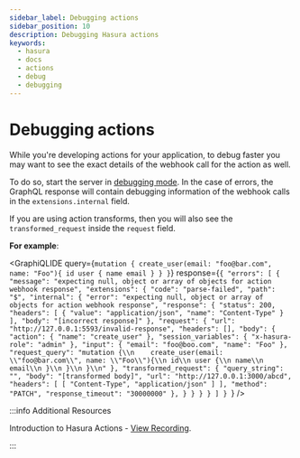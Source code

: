 ```yaml
---
sidebar_label: Debugging actions
sidebar_position: 10
description: Debugging Hasura actions
keywords:
  - hasura
  - docs
  - actions
  - debug
  - debugging
---
```



# Debugging actions

While you're developing actions for your application, to debug faster
you may want to see the exact details of the webhook call for the action
as well.

To do so, start the server in [debugging mode](/graphql/core/deployment/graphql-engine-flags/config-examples.mdx#dev-mode). In the case
of errors, the GraphQL response will contain debugging information of
the webhook calls in the `extensions.internal` field.

If you are using action transforms, then you will also see the
`transformed_request` inside the `request` field.

**For example**:

<GraphiQLIDE
  query={`mutation {
  create_user(email: "foo@bar.com", name: "Foo"){
    id
    user {
      name
      email
    }
  }
}`}
  response={`{
  "errors": [
    {
      "message": "expecting null, object or array of objects for action webhook response",
      "extensions": {
        "code": "parse-failed",
        "path": "$",
        "internal": {
          "error": "expecting null, object or array of objects for action webhook response",
          "response": {
            "status": 200,
            "headers": [
              {
              "value": "application/json",
              "name": "Content-Type"
              }
            ],
          "body": "[incorrect response]"
        },
        "request": {
          "url": "http://127.0.0.1:5593/invalid-response",
          "headers": [],
          "body": {
            "action": {
              "name": "create_user"
            },
            "session_variables": {
              "x-hasura-role": "admin"
            },
            "input": {
              "email": "foo@boo.com",
              "name": "Foo"
            },
            "request_query": "mutation {\\n    create_user(email: \\"foo@bar.com\\", name: \\"Foo\\"){\\n id\\n user {\\n name\\n email\\n }\\n }\\n }\\n"
          },
          "transformed_request": {
            "query_string": "",
            "body": "[transformed body]",
            "url": "http://127.0.0.1:3000/abcd",
            "headers": [
                [
                  "Content-Type",
                  "application/json"
                ]
              ],
            "method": "PATCH",
            "response_timeout": "30000000"
            },
          }
        }
      }
    }
  ]
}
`}
/>

:::info Additional Resources

Introduction to Hasura Actions - [View
Recording](https://hasura.io/events/webinar/hasura-actions/?pg=docs&plcmt=body&cta=view-recording&tech=).

:::
